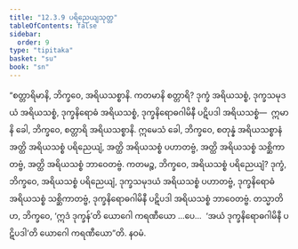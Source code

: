 ```yaml
---
title: "12.3.9 ပရိညေယျသုတ္တ"
tableOfContents: false
sidebar:
  order: 9
type: "tipitaka"
basket: "su"
book: "sn"
---
```



<DynamicBreadcrumb />

<Division number="1099" book="sn" e="ch" v="18" p="444">

<Paragraph number="2298" book="sn">
“စတ္တာရိမာနိ, ဘိက္ခဝေ, အရိယသစ္စာနိ. ကတမာနိ စတ္တာရိ? ဒုက္ခံ အရိယသစ္စံ, ဒုက္ခသမုဒယံ အရိယသစ္စံ, ဒုက္ခနိရောဓံ အရိယသစ္စံ, ဒုက္ခနိရောဓဂါမိနီ ပဋိပဒါ အရိယသစ္စံ—  ဣမာနိ ခေါ, ဘိက္ခဝေ, စတ္တာရိ အရိယသစ္စာနိ. ဣမေသံ ခေါ, ဘိက္ခဝေ, စတုန္နံ အရိယသစ္စာနံ အတ္ထိ အရိယသစ္စံ ပရိညေယျံ, အတ္ထိ အရိယသစ္စံ ပဟာတဗ္ဗံ, အတ္ထိ အရိယသစ္စံ သစ္ဆိကာတဗ္ဗံ, အတ္ထိ အရိယသစ္စံ ဘာဝေတဗ္ဗံ.
</Paragraph>

<Paragraph number="2299" book="sn">
ကတမဉ္စ, ဘိက္ခဝေ, အရိယသစ္စံ ပရိညေယျံ? ဒုက္ခံ, ဘိက္ခဝေ, အရိယသစ္စံ ပရိညေယျံ, ဒုက္ခသမုဒယံ အရိယသစ္စံ ပဟာတဗ္ဗံ, ဒုက္ခနိရောဓံ အရိယသစ္စံ သစ္ဆိကာတဗ္ဗံ, ဒုက္ခနိရောဓဂါမိနီ ပဋိပဒါ အရိယသစ္စံ ဘာဝေတဗ္ဗံ.
</Paragraph>

<Paragraph number="2300" book="sn">
တသ္မာတိဟ, ဘိက္ခဝေ, ‘ဣဒံ ဒုက္ခန်’တိ ယောဂေါ ကရဏီယော …ပေ…  ‘အယံ ဒုက္ခနိရောဓဂါမိနီ ပဋိပဒါ’တိ ယောဂေါ ကရဏီယော”တိ.

</Paragraph>
</Division>

<Paragraph number="2301" type="center" book="sn">
နဝမံ.
</Paragraph>
